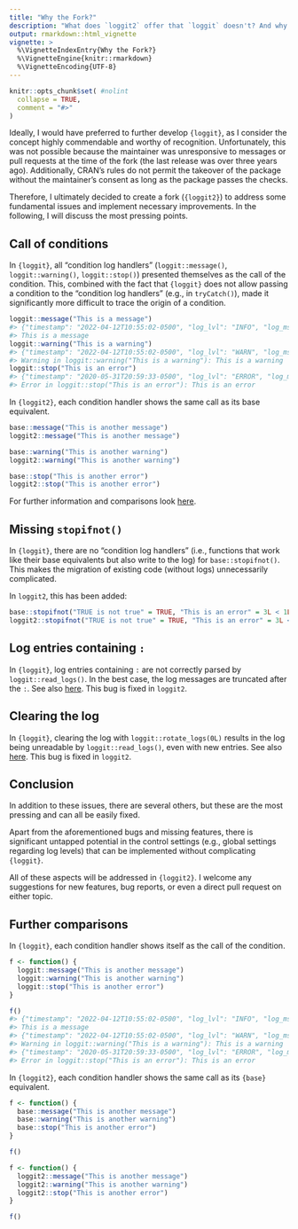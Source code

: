 ```yaml
---
title: "Why the Fork?"
description: "What does `loggit2` offer that `loggit` doesn't? And why was a fork necessary?"
output: rmarkdown::html_vignette
vignette: >
  %\VignetteIndexEntry{Why the Fork?}
  %\VignetteEngine{knitr::rmarkdown}
  %\VignetteEncoding{UTF-8}
---
```


```r
knitr::opts_chunk$set( #nolint
  collapse = TRUE,
  comment = "#>"
)
```

Ideally, I would have preferred to further develop `{loggit}`, as I consider the concept highly commendable and worthy of
recognition. Unfortunately, this was not possible because the maintainer was unresponsive to messages or pull requests
at the time of the fork (the last release was over three years ago).
Additionally, CRAN's rules do not permit the takeover of the package without the maintainer's consent as
long as the package passes the checks.

Therefore, I ultimately decided to create a fork (`{loggit2}`) to address some fundamental issues and implement necessary
improvements. In the following, I will discuss the most pressing points.

## Call of conditions
In `{loggit}`, all "condition log handlers" (`loggit::message()`, `loggit::warning()`, `loggit::stop()`) presented themselves
as the call of the condition. This, combined with the fact that `{loggit}` does not allow passing a condition to the
"condition log handlers" (e.g., in `tryCatch()`), made it significantly more difficult to trace the origin of a condition.

``` r
loggit::message("This is a message")
#> {"timestamp": "2022-04-12T10:55:02-0500", "log_lvl": "INFO", "log_msg": "This is a message"}
#> This is a message
loggit::warning("This is a warning")
#> {"timestamp": "2022-04-12T10:55:02-0500", "log_lvl": "WARN", "log_msg": "This is a warning"}
#> Warning in loggit::warning("This is a warning"): This is a warning
loggit::stop("This is an error")
#> {"timestamp": "2020-05-31T20:59:33-0500", "log_lvl": "ERROR", "log_msg": "This is an error"}
#> Error in loggit::stop("This is an error"): This is an error
```
In `{loggit2}`, each condition handler shows the same call as its base equivalent.
```r
base::message("This is another message")
loggit2::message("This is another message")

base::warning("This is another warning")
loggit2::warning("This is another warning")

base::stop("This is another error")
loggit2::stop("This is another error")
```

For further information and comparisons look [here](#further-comparisons).

## Missing `stopifnot()`
In `{loggit}`, there are no "condition log handlers" (i.e., functions that work like their base equivalents but also
write to the log) for `base::stopifnot()`. This makes the migration of existing code (without logs) unnecessarily complicated.

In `loggit2`, this has been added:
```r
base::stopifnot("TRUE is not true" = TRUE, "This is an error" = 3L < 1L, "This is another error" = FALSE)
loggit2::stopifnot("TRUE is not true" = TRUE, "This is an error" = 3L < 1L, "This is another error" = FALSE)
```

## Log entries containing `:`

In `{loggit}`, log entries containing `: ` are not correctly parsed by `loggit::read_logs()`. In the best case, the
log messages are truncated after the `: `. See also [here](https://github.com/ryapric/loggit/issues/26).
This bug is fixed in `loggit2`.

## Clearing the log

In `{loggit}`, clearing the log with `loggit::rotate_logs(0L)` results in the log being unreadable by `loggit::read_logs()`,
even with new entries. See also [here](https://github.com/ryapric/loggit/issues/30). This bug is fixed in `loggit2`.

## Conclusion

In addition to these issues, there are several others, but these are the most pressing and can all be easily fixed.

Apart from the aforementioned bugs and missing features, there is significant untapped potential in the control settings (e.g., global settings regarding log levels) that can be implemented without complicating `{loggit}`.

All of these aspects will be addressed in `{loggit2}`. I welcome any suggestions for new features, bug reports, or even a direct pull request on either topic.

## Further comparisons

In `{loggit}`, each condition handler shows itself as the call of the condition.
``` r
f <- function() {
  loggit::message("This is another message")
  loggit::warning("This is another warning")
  loggit::stop("This is another error")
}

f()
#> {"timestamp": "2022-04-12T10:55:02-0500", "log_lvl": "INFO", "log_msg": "This is a message"}
#> This is a message
#> {"timestamp": "2022-04-12T10:55:02-0500", "log_lvl": "WARN", "log_msg": "This is a warning"}
#> Warning in loggit::warning("This is a warning"): This is a warning
#> {"timestamp": "2020-05-31T20:59:33-0500", "log_lvl": "ERROR", "log_msg": "This is an error"}
#> Error in loggit::stop("This is an error"): This is an error
```

In `{loggit2}`, each condition handler shows the same call as its `{base}` equivalent.
```r
f <- function() {
  base::message("This is another message")
  base::warning("This is another warning")
  base::stop("This is another error")
}

f()

f <- function() {
  loggit2::message("This is another message")
  loggit2::warning("This is another warning")
  loggit2::stop("This is another error")
}

f()
```
